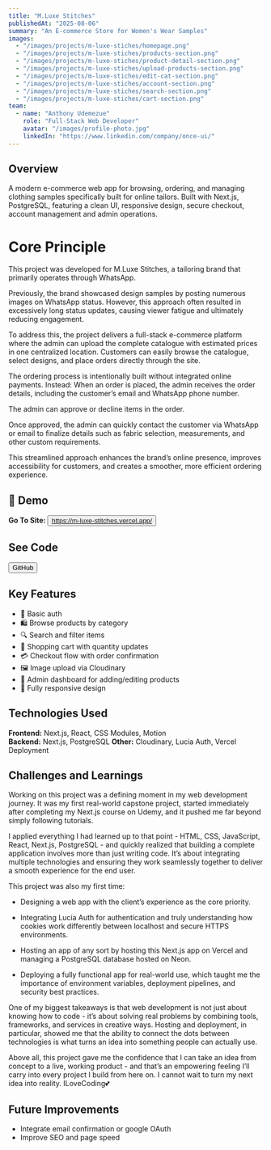 ```yaml
---
title: "M.Luxe Stitches"
publishedAt: "2025-08-06"
summary: "An E-commerce Store for Women's Wear Samples"
images:
  - "/images/projects/m-luxe-stiches/homepage.png"
  - "/images/projects/m-luxe-stiches/products-section.png"
  - "/images/projects/m-luxe-stiches/product-detail-section.png"
  - "/images/projects/m-luxe-stiches/upload-products-section.png"
  - "/images/projects/m-luxe-stiches/edit-cat-section.png"
  - "/images/projects/m-luxe-stiches/account-section.png"
  - "/images/projects/m-luxe-stiches/search-section.png"
  - "/images/projects/m-luxe-stiches/cart-section.png"
team:
  - name: "Anthony Udemezue"
    role: "Full-Stack Web Developer"
    avatar: "/images/profile-photo.jpg"
    linkedIn: "https://www.linkedin.com/company/once-ui/"
---
```


## Overview

A modern e-commerce web app for browsing, ordering, and managing clothing samples specifically built for online tailors. Built with Next.js, PostgreSQL, featuring a clean UI, responsive design, secure checkout, account management and admin operations.

# Core Principle

This project was developed for M.Luxe Stitches, a tailoring brand that primarily operates through WhatsApp.

Previously, the brand showcased design samples by posting numerous images on WhatsApp status. However, this approach often resulted in excessively long status updates, causing viewer fatigue and ultimately reducing engagement. 
 
To address this, the project delivers a full-stack e-commerce platform where the admin can upload the complete catalogue with estimated prices in one centralized location.
Customers can easily browse the catalogue, select designs, and place orders directly through the site.

The ordering process is intentionally built without integrated online payments. Instead:
When an order is placed, the admin receives the order details, including the customer’s email and WhatsApp phone number.

The admin can approve or decline items in the order.

Once approved, the admin can quickly contact the customer via WhatsApp or email to finalize details such as fabric selection, measurements, and other custom requirements.

This streamlined approach enhances the brand’s online presence, improves accessibility for customers, and creates a smoother, more efficient ordering experience.

## 🚀 Demo

**Go To Site:** <Button href="https://m-luxe-stitches.vercel.app/" prefixIcon="web" size="s" weight="default" variant="secondary">https://m-luxe-stitches.vercel.app/</Button>

## See Code

<Button href="https://github.com/iCodeDre/m_luxe_stitches" prefixIcon="github" size="s" weight="default" variant="secondary">GitHub</Button>

## Key Features

- 🔑 Basic auth
- 🛍️ Browse products by category
- 🔍 Search and filter items
- 🛒 Shopping cart with quantity updates
- 💳 Checkout flow with order confirmation
- 🖼️ Image upload via Cloudinary
- 🔑 Admin dashboard for adding/editing products
- 📱 Fully responsive design

## Technologies Used

**Frontend:** Next.js, React, CSS Modules, Motion  
**Backend:** Next.js, PostgreSQL
**Other:** Cloudinary, Lucia Auth, Vercel Deployment

## Challenges and Learnings

Working on this project was a defining moment in my web development journey. It was my first real-world capstone project, started immediately after completing my Next.js course on Udemy, and it pushed me far beyond simply following tutorials.

I applied everything I had learned up to that point - HTML, CSS, JavaScript, React, Next.js, PostgreSQL - and quickly realized that building a complete application involves more than just writing code. It’s about integrating multiple technologies and ensuring they work seamlessly together to deliver a smooth experience for the end user.

This project was also my first time:

- Designing a web app with the client’s experience as the core priority.

- Integrating Lucia Auth for authentication and truly understanding how cookies work differently between localhost and secure HTTPS environments.

- Hosting an app of any sort by hosting this Next.js app on Vercel and managing a PostgreSQL database hosted on Neon.

- Deploying a fully functional app for real-world use, which taught me the importance of environment variables, deployment pipelines, and security best practices.

One of my biggest takeaways is that web development is not just about knowing how to code - it’s about solving real problems by combining tools, frameworks, and services in creative ways. Hosting and deployment, in particular, showed me that the ability to connect the dots between technologies is what turns an idea into something people can actually use.

Above all, this project gave me the confidence that I can take an idea from concept to a live, working product - and that’s an empowering feeling I’ll carry into every project I build from here on. I cannot wait to turn my next idea into reality. ILoveCoding💕


## Future Improvements
- Integrate email confirmation or google OAuth
- Improve SEO and page speed

